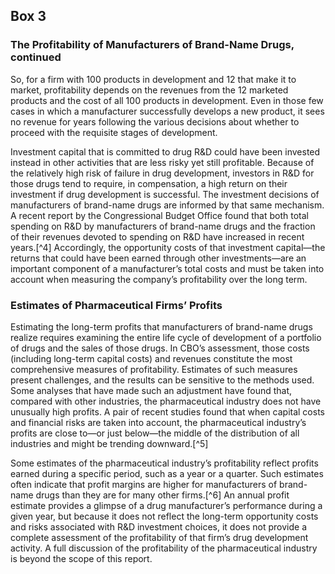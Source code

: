 ## Box 3
### The Profitability of Manufacturers of Brand-Name Drugs, continued

So, for a firm with 100 products in development and 12 that make it to market, profitability depends on the revenues from the 12 marketed products and the cost of all 100 products in development. Even in those few cases in which a manufacturer successfully develops a new product, it sees no revenue for years following the various decisions about whether to proceed with the requisite stages of development.

Investment capital that is committed to drug R&D could have been invested instead in other activities that are less risky yet still profitable. Because of the relatively high risk of failure in drug development, investors in R&D for those drugs tend to require, in compensation, a high return on their investment if drug development is successful. The investment decisions of manufacturers of brand-name drugs are informed by that same mechanism. A recent report by the Congressional Budget Office found that both total spending on R&D by manufacturers of brand-name drugs and the fraction of their revenues devoted to spending on R&D have increased in recent years.[^4] Accordingly, the opportunity costs of that investment capital—the returns that could have been earned through other investments—are an important component of a manufacturer’s total costs and must be taken into account when measuring the company’s profitability over the long term.

### Estimates of Pharmaceutical Firms’ Profits

Estimating the long-term profits that manufacturers of brand-name drugs realize requires examining the entire life cycle of development of a portfolio of drugs and the sales of those drugs. In CBO’s assessment, those costs (including long-term capital costs) and revenues constitute the most comprehensive measures of profitability. Estimates of such measures present challenges, and the results can be sensitive to the methods used. Some analyses that have made such an adjustment have found that, compared with other industries, the pharmaceutical industry does not have unusually high profits. A pair of recent studies found that when capital costs and financial risks are taken into account, the pharmaceutical industry’s profits are close to—or just below—the middle of the distribution of all industries and might be trending downward.[^5]

Some estimates of the pharmaceutical industry’s profitability reflect profits earned during a specific period, such as a year or a quarter. Such estimates often indicate that profit margins are higher for manufacturers of brand-name drugs than they are for many other firms.[^6] An annual profit estimate provides a glimpse of a drug manufacturer’s performance during a given year, but because it does not reflect the long-term opportunity costs and risks associated with R&D investment choices, it does not provide a complete assessment of the profitability of that firm’s drug development activity. A full discussion of the profitability of the pharmaceutical industry is beyond the scope of this report.